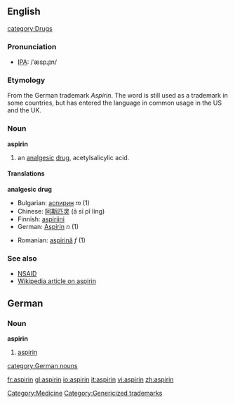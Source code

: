 ==English==
[[category:Drugs]]
===Pronunciation===
* [[IPA]]: /ˈæspɻɪn/

===Etymology===
From the German trademark ''Aspirin''.  The word is still used as a trademark in some countries, but has entered the language in common usage in the US and the UK.

===Noun===
'''aspirin'''

# an [[analgesic]] [[drug]], acetylsalicylic acid.

====Translations====
'''analgesic drug'''
{{top}}
*Bulgarian: [[аспирин]] ''m'' (1)
*Chinese: [[阿斯匹灵]] (ā sī pǐ líng)
*Finnish: [[aspiriini]]
*German: [[Aspirin]] ''n'' (1)
{{mid}}
*Romanian: [[aspirină]] ''f'' (1)
{{bottom}}

===See also===
*[[NSAID]]
*[[w:aspirin|Wikipedia article on aspirin]]

[[Category:Medicine]]
[[Category:Genericized trademarks]]

==German==

===Noun===
'''aspirin'''

# [[aspirin]]

[[category:German nouns]]

[[fr:aspirin]]
[[gl:aspirin]]
[[io:aspirin]]
[[it:aspirin]]
[[vi:aspirin]]
[[zh:aspirin]]